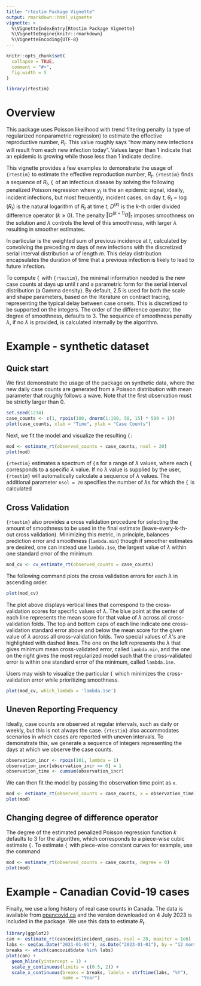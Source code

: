 ```yaml
---
title: "rtestim Package Vignette"
output: rmarkdown::html_vignette
vignette: >
  %\VignetteIndexEntry{Rtestim Package Vignette}
  %\VignetteEngine{knitr::rmarkdown}
  %\VignetteEncoding{UTF-8}
---
```


```r
knitr::opts_chunk$set(
  collapse = TRUE,
  comment = "#>",
  fig.width = 5
)
```

```r
library(rtestim)
```

\newcommand{\argmin}{\mathop{\mathrm{argmin}}}
\newcommand{\Rtseq}{\mathop{\{R_t\}_{t=1}^n}}

# Overview

This package uses Poisson likelihood with 
trend filtering penalty (a type of regularized nonparametric regression)
to estimate the effective reproductive number, $R_t$. 
This value roughly says "how many new infections will result from
each new infection today". Values larger than 1 indicate that an 
epidemic is growing while those less than 1 indicate decline.

This vignette provides a few examples to demonstrate the usage of `{rtestim}` to 
estimate the effective reproduction number, $R_t$. `{rtestim}` 
finds a sequence of $R_t$, $\Rtseq$ of an infectious disease by solving 
the following penalized Poisson regression
\begin{equation} \label{eq:objective_fn}
    \hat{\theta} = \argmin_{\theta} \frac{1}{n} \sum_{t=1}^n \left(e^{\theta_{t}}x_t - y_t\theta_{t}\right) + \lambda \Vert D^{(k+1)} \theta \Vert_1
\end{equation}
where $y_t$ is the an epidemic signal, ideally, incident infections, but most
frequently, incident cases, on day $t$, $\theta_{t} = \log(R_t)$ is the 
natural logarithm of $R_t$ at time $t$, $D^{(k)}$ is the $k$-th order 
divided difference operator ($k \geq 0$).
The penalty $\Vert D^{(k+1)} \theta \Vert_1$ imposes smoothness on the solution
and $\lambda$ controls the level of this smoothness, with larger $\lambda$
resulting in smoother estimates.

In particular
\begin{equation}
x_t = \sum_{a = 1}^m y_{t-a} w_a
\end{equation}
is the weighted sum of previous incidence at $t$, calculated by convolving the
preceding $m$ days of new infections with the discretized serial interval distribution $w$ of length $m$. This delay distribution encapsulates the duration
of time that a previous infection is likely to lead to future infection.

To compute $\Rtseq$ with `{rtestim}`, the minimal information needed is the 
new case counts at days up until $t$ and a parametric form for the serial 
interval distribution (a Gamma density). By default, 
$2.5$ is used for both the scale and shape parameters, based on the literature
on contract tracing, representing the typical delay between case onsets.
This is discretized to be supported on the integers. 
The order of the difference operator, the degree of smoothness, defaults
to $3$. 
The sequence of smoothness penalty $\lambda$, if no $\lambda$ is provided, 
is calculated internally by the algorithm.

# Example - synthetic dataset

## Quick start

We first demonstrate the usage of the package on synthetic data, where the
new daily case counts are generated from a Poisson distribution with mean
parameter that roughly follows a wave. Note that the first observation must 
be strictly larger than 0.

```r
set.seed(1234)
case_counts <- c(1, rpois(100, dnorm(1:100, 50, 15) * 500 + 1))
plot(case_counts, xlab = "Time", ylab = "Case Counts")
```

Next, we fit the model and visualize the resulting $\Rtseq$:

```r
mod <- estimate_rt(observed_counts = case_counts, nsol = 20)
plot(mod)
```

`{rtestim}` estimates a spectrum of $\Rtseq$s for a range of $\lambda$ values,
where each $\Rtseq$ corresponds to a specific $\lambda$ value. If no $\lambda$ 
value is supplied by the user, `{rtestim}` will automatically calculate a sequence 
of $\lambda$ values. The additional parameter `nsol = 20` specifies the number of 
$\lambda$s for which the $\Rtseq$ is calculated


## Cross Validation

`{rtestim}` also provides a cross validation procedure for selecting the amount of smoothness to be used in the final estimate (leave-every-k-th-out cross validation). Minimizing this metric, in principle, balances prediction error
and smoothness (`lambda.min`) though if smoother estimates are desired, one
can instead use `lambda.1se`, the largest value of $\lambda$ within one standard
error of the minimum.

```r
mod_cv <- cv_estimate_rt(observed_counts = case_counts)
```

The following command plots the cross validation errors for each $\lambda$ in
ascending order.

```r
plot(mod_cv)
```

The plot above displays vertical lines that correspond to the cross-validation scores 
for specific values of $\lambda$. The blue point at the center of each line 
represents the mean score for that value of $\lambda$ across all cross-validation
folds. The top and bottom caps of each line indicate one cross-validation 
standard error above and below the mean score for the given value of $\lambda$ 
across all cross-validation folds. Two special values of $\lambda$'s are 
highlighted with dashed lines. The one on the left represents the $\lambda$ that
gives minimum mean cross-validated error, called `lambda.min`, and the one on the
right gives the most regularized model such that the cross-validated error is 
within one standard error of the minimum, called `lambda.1se`.

Users may wish to visualize the particular $\Rtseq$ which minimizes the 
cross-validation error while prioritizing smoothness.

```r
plot(mod_cv, which_lambda = 'lambda.1se')
```


## Uneven Reporting Frequency

Ideally, case counts are observed at regular intervals, such as daily or 
weekly, but this is not always the case. 
`{rtestim}` also accommodates scenarios in which cases are reported 
with uneven intervals. To demonstrate this, we generate a sequence of integers
representing the days at which we observe the case counts.

```r
observation_incr <- rpois(101, lambda = 1)
observation_incr[observation_incr == 0] = 1
observation_time <- cumsum(observation_incr)
```

We can then fit the model by passing the observation time point as `x`.

```r
mod <- estimate_rt(observed_counts = case_counts, x = observation_time)
plot(mod)
```


## Changing degree of difference operator

The degree of the estimated penalized Poisson regression function
$k$ defaults to 3 for the algorithm, which
corresponds to a piece-wise cubic estimate $\Rtseq$. To estimate
$\Rtseq$ with piece-wise constant curves for example, use the command

```r
mod <- estimate_rt(observed_counts = case_counts, degree = 0)
plot(mod)
```



# Example - Canadian Covid-19 cases

Finally, we use a long history of real case counts in Canada. The data is
available from [opencovid.ca](https://opencovid.ca) and the version downloaded
on 4 July 2023 is included in the package. We use this data to estimate $R_t$.
```r
library(ggplot2)
can <- estimate_rt(cancovid$incident_cases, nsol = 20, maxiter = 1e6)
labs <- seq(as.Date("2021-01-01"), as.Date("2023-01-01"), by = "12 months")
breaks <- which(cancovid$date %in% labs)
plot(can) + 
  geom_hline(yintercept = 1) +
  scale_y_continuous(limits = c(0.5, 2)) +
  scale_x_continuous(breaks = breaks, labels = strftime(labs, "%Y"), 
                     name = "Year")
```



